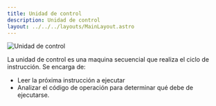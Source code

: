 ```yaml
---
title: Unidad de control
description: Unidad de control
layout: ../../../layouts/MainLayout.astro
---
```


![Unidad de control](/assets/components/CU.png)

La unidad de control es una maquina secuencial que realiza el ciclo de instrucción. Se encarga de:
* Leer la próxima instrucción a ejecutar
* Analizar el código de operación para determinar qué debe de ejecutarse.